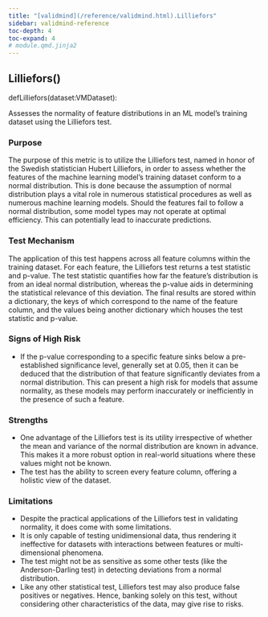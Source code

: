 ```yaml
---
title: "[validmind](/reference/validmind.html).Lilliefors"
sidebar: validmind-reference
toc-depth: 4
toc-expand: 4
# module.qmd.jinja2
---
```


<!-- function.qmd.jinja2 -->

## Lilliefors[()]{.muted}

<!-- signatures.jinja2 -->

::: {.signature}

<span class="kw">def</span><span class="name">Lilliefors</span>(<span class="param"><span class="n">dataset</span><span class="p">:</span><!-- types.jinja2 - format_type --><span class="n">VMDataset</span></span>):

:::

<!-- docstring.jinja2 -->

Assesses the normality of feature distributions in an ML model's training dataset using the Lilliefors test.

### Purpose

The purpose of this metric is to utilize the Lilliefors test, named in honor of the Swedish statistician Hubert Lilliefors, in order to assess whether the features of the machine learning model's training dataset conform to a normal distribution. This is done because the assumption of normal distribution plays a vital role in numerous statistical procedures as well as numerous machine learning models. Should the features fail to follow a normal distribution, some model types may not operate at optimal efficiency. This can potentially lead to inaccurate predictions.

### Test Mechanism

The application of this test happens across all feature columns within the training dataset. For each feature, the Lilliefors test returns a test statistic and p-value. The test statistic quantifies how far the feature's distribution is from an ideal normal distribution, whereas the p-value aids in determining the statistical relevance of this deviation. The final results are stored within a dictionary, the keys of which correspond to the name of the feature column, and the values being another dictionary which houses the test statistic and p-value.

### Signs of High Risk

- If the p-value corresponding to a specific feature sinks below a pre-established significance level, generally set at 0.05, then it can be deduced that the distribution of that feature significantly deviates from a normal distribution. This can present a high risk for models that assume normality, as these models may perform inaccurately or inefficiently in the presence of such a feature.

### Strengths

- One advantage of the Lilliefors test is its utility irrespective of whether the mean and variance of the normal distribution are known in advance. This makes it a more robust option in real-world situations where these values might not be known.
- The test has the ability to screen every feature column, offering a holistic view of the dataset.

### Limitations

- Despite the practical applications of the Lilliefors test in validating normality, it does come with some limitations.
- It is only capable of testing unidimensional data, thus rendering it ineffective for datasets with interactions between features or multi-dimensional phenomena.
- The test might not be as sensitive as some other tests (like the Anderson-Darling test) in detecting deviations from a normal distribution.
- Like any other statistical test, Lilliefors test may also produce false positives or negatives. Hence, banking solely on this test, without considering other characteristics of the data, may give rise to risks.
